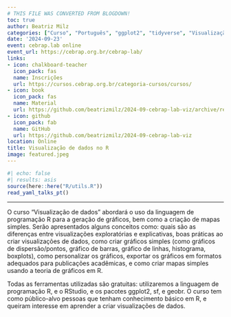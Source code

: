 ```yaml
---
# THIS FILE WAS CONVERTED FROM BLOGDOWN!
toc: true
author: Beatriz Milz
categories: ["Curso", "Português", "ggplot2", "tidyverse", "Visualização de dados", "geobr"]
date: '2024-09-23'
event: cebrap.lab online
event_url: https://cebrap.org.br/cebrap-lab/
links:
- icon: chalkboard-teacher
  icon_pack: fas
  name: Inscrições
  url: https://cursos.cebrap.org.br/categoria-cursos/cursos/
- icon: book
  icon_pack: fas
  name: Material
  url: https://github.com/beatrizmilz/2024-09-cebrap-lab-viz/archive/refs/heads/main.zip
- icon: github
  icon_pack: fab
  name: GitHub
  url: https://github.com/beatrizmilz/2024-09-cebrap-lab-viz
location: Online
title: Visualização de dados no R
image: featured.jpeg
---
```


```r
#| echo: false
#| results: asis
source(here::here("R/utils.R"))
read_yaml_talks_pt()
```

------------------------------------------------------------------------

O curso “Visualização de dados” abordará o uso da linguagem de programação R para a geração de gráficos, bem como a criação de mapas simples. Serão apresentados alguns conceitos como: quais são as diferenças entre visualizações exploratórias e explicativas, boas práticas ao criar visualizações de dados, como criar gráficos simples (como gráficos de dispersão/pontos, gráfico de barras, gráfico de linhas, histograma, boxplots), como personalizar os gráficos, exportar os gráficos em formatos adequados para publicações acadêmicas, e como criar mapas simples usando a teoria de gráficos em R.

Todas as ferramentas utilizadas são gratuitas: utilizaremos a linguagem de programação R, e o RStudio, e os pacotes ggplot2, sf, e geobr. O curso tem como público-alvo pessoas que tenham conhecimento básico em R, e queiram interesse em aprender a criar visualizações de dados.
